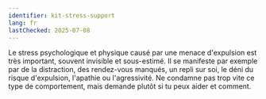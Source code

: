 ```yaml
---
identifier: kit-stress-support
lang: fr
lastChecked: 2025-07-08
---
```


Le stress psychologique et physique causé par une menace d'expulsion est très important, souvent invisible et sous-estimé. Il se manifeste par exemple par de la distraction, des rendez-vous manqués, un repli sur soi, le déni du risque d'expulsion, l'apathie ou l'agressivité. Ne condamne pas trop vite ce type de comportement, mais demande plutôt si tu peux aider et comment.
